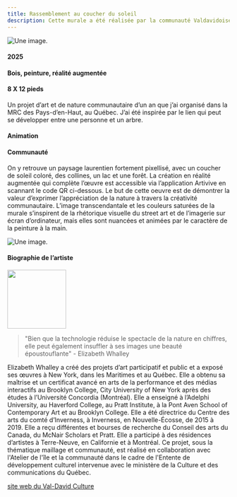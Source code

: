```yaml
---
title: Rassemblement au coucher du soleil
description: Cette murale a été réalisée par la communauté Valdavidoise sous la direction artistique d'Elizabeth Whalley, artiste canadienne laurentienne. Cette oeuvre est inspirée par la beauté naturelle de Val-David et se situe à l’intersection des arts traditionnels et des médias expérimentaux.
---
```



![Une image.](@assets/rassemblement-au-coucher-du-soleil/IMG_4860.webp)

#### 2025

#### Bois, peinture, réalité augmentée

#### 8 X 12 pieds

Un projet d’art et de nature communautaire d’un an que j’ai organisé dans la MRC des Pays-d’en-Haut, au Québec. J’ai été inspirée par le lien qui peut se développer entre une personne et un arbre.

#### Animation

<YouTube 
    class="ytv"
    id="clBuyK7lL4g" 
/>

#### Communauté

<YouTube 
    class="ytv"
    id="clBuyK7lL4g" 
/>


On y retrouve un paysage laurentien fortement pixellisé, avec un coucher de soleil coloré, des collines, un lac et une forêt. La création en réalité augmentée qui complète l’œuvre est accessible via l’application Artivive en
scannant le code QR ci-dessous. Le but de cette oeuvre est de démontrer la valeur d’exprimer l’appréciation de la nature à travers la créativité communautaire.
L’image transcendantale et les couleurs saturées de la murale s’inspirent de la rhétorique visuelle du street art et de l’imagerie sur écran d’ordinateur, mais elles sont nuancées et animées par le caractère de la peinture à la main.

![Une image.](@assets/rassemblement-au-coucher-du-soleil/SCR-20250904-uovk.png)


#### Biographie de l’artiste

<img class="bioimg" src="/rassemblement-au-coucher-du-soleil-artist.png" alt="" width="133" height="133" />

> "Bien que la technologie réduise le spectacle de la nature en chiffres, elle peut également insuffler à ses images une beauté époustouflante" - Elizabeth Whalley

Elizabeth Whalley a créé des projets d’art participatif et public et a exposé ses œuvres à New York, dans les Maritimes et au Québec. Elle a obtenu sa maîtrise et un certificat avancé en arts de la performance et des médias interactifs au Brooklyn College, City University of New York après des études à l’Université Concordia (Montréal).
Elle a enseigné à l’Adelphi University, au Haverford College, au Pratt Institute, à la Pont Aven School of Contemporary Art et au Brooklyn College. Elle a été directrice du Centre des arts du comté d’Inverness, à Inverness, en Nouvelle-Écosse, de 2015 à 2019. Elle a reçu différentes et bourses de recherche du Conseil des arts du Canada, du McNair Scholars et Pratt. Elle a participé à des résidences d’artistes à Terre-Neuve, en Californie et à Montréal.
Ce projet, sous la thématique maillage et communauté, est réalisé en collaboration avec l'Atelier de l'île et la communauté dans le cadre de l'Entente de développement culturel intervenue avec le ministère de la Culture et des communications du Québec.


[site web du Val-David Culture](https://www.valdavid.com/culture/)

